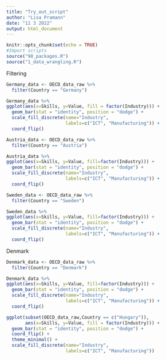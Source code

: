 ```yaml
---
title: "Try_out_script"
author: "Lisa Pramann"
date: "11 3 2022"
output: html_document
---
```


```r
knitr::opts_chunk$set(echo = TRUE)
#Import scripts 
source("98_packages.R")
source("1_data_wrangling.R")
```


Filtering 
```r

Germany_data <- OECD_data_raw %>% 
  filter(Country == "Germany")

Germany_data %>% 
ggplot(aes(x=Skills, y=Value, fill = factor(Industry))) + 
  geom_bar(stat = "identity", position = "dodge") +
  scale_fill_discrete(name="Industry",
                      labels=c("ICT", "Manufacturing")) +
  coord_flip()

```

```r
Austria_data <- OECD_data_raw %>% 
  filter(Country == "Austria")

Austria_data %>% 
ggplot(aes(x=Skills, y=Value, fill=factor(Industry))) + 
  geom_bar(stat = "identity", position = "dodge") +
  scale_fill_discrete(name="Industry",
                      labels=c("ICT", "Manufacturing")) +
  coord_flip()
```


```r
Sweden_data <- OECD_data_raw %>% 
  filter(Country == "Sweden")

Sweden_data %>% 
ggplot(aes(x=Skills, y=Value, fill=factor(Industry))) + 
  geom_bar(stat = "identity", position = "dodge") +
  scale_fill_discrete(name="Industry",
                      labels=c("ICT", "Manufacturing")) +
  coord_flip()
```



Denmark
```r
Denmark_data <- OECD_data_raw %>% 
  filter(Country == "Denmark")

Denmark_data %>% 
ggplot(aes(x=Skills, y=Value, fill=factor(Industry))) + 
  geom_bar(stat = "identity", position = "dodge") +
  scale_fill_discrete(name="Industry",
                      labels=c("ICT", "Manufacturing")) +
  coord_flip()
```


```r
ggplot(subset(OECD_data_raw,Country == c("Hungary")),
       aes(x=Skills, y=Value, fill = factor(Industry))) + 
  geom_bar(stat = "identity", position = "dodge") +
  coord_flip() +
  theme_minimal() +
  scale_fill_discrete(name="Industry",
                      labels=c("ICT", "Manufacturing"))
```


